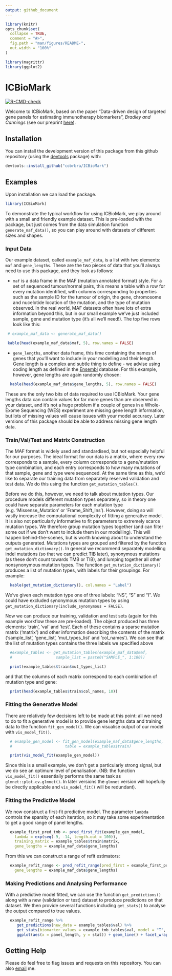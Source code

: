 ```yaml
---
output: github_document
---
```


<!-- README.md is generated from README.Rmd. Please edit that file -->

```r
library(knitr)
opts_chunk$set(
  collapse = TRUE,
  comment = "#>",
  fig.path = "man/figures/README-",
  out.width = "100%"
)

library(magrittr)
library(ggplot2)
```

# ICBioMark

  <!-- badges: start -->
  [![R-CMD-check](https://github.com/cobrbra/ICBioMark/workflows/R-CMD-check/badge.svg)](https://github.com/cobrbra/ICBioMark/actions)
  <!-- badges: end -->

Welcome to ICBioMark, based on the paper "Data-driven design of targeted gene panels for estimating immunotherapy biomarkers", *Bradley and Cannings* (see our preprint [here](https://github.com/cobrbra/TargetedPanelEstimation_Paper)). 

## Installation

<!-- You can install the development version of ICBioMark from [CRAN](https://CRAN.R-project.org) with: -->
You can install the development version of this package from this github repository (using the [devtools](https://cran.r-project.org/web/packages/devtools/index.html) package) with:

``` r
devtools::install_github("cobrbra/ICBioMark")
```

## Examples

Upon installation we can load the package.

```r
library(ICBioMark)
```

To demonstrate the typical workflow for using ICBioMark, we play around with a small and friendly example dataset. This is pre-loaded with the package, but just comes from the data simulation function `generate_maf_data()`, so you can play around with datasets of different sizes and shapes. 

### Input Data

Our example dataset, called `example_maf_data`, is a list with two elements: `maf` and `gene_lengths`. These are the two pieces of data that you'll always need to use this package, and they look as follows:

 * `maf` is a data frame in the MAF (mutation annotated format) style. For a set of sequenced tumour/normal pairs, this means a table with a row for every mutation identified, with columns corresponding to properties such as the sample ID for the tumour of origin, the gene, chromosome and nucelotide location of the mutation, and the type of mutation observed. In the real world, MAF datasets often have lots of extra information beyond this, but in our small example we've just included sample, gene and mutation type (it's all we'll need!). The top five rows look like this:
 
```r
 # example_maf_data <- generate_maf_data()

 kable(head(example_maf_data$maf, 5), row.names = FALSE)
```
 * `gene_lengths`, another data frame, this time containing the names of genes that you'll want to include in your modelling and their length. Gene length is a complex and subtle thing to define - we advise using coding length as defined in the [Ensembl](https://www.ensembl.org/index.html) database. For this example, however, gene lengths are again randomly chosen:
 
``` r
  kable(head(example_maf_data$gene_lengths, 5), row.names = FALSE)
```
These are the only two bits of data required to use ICBioMark. Your gene lengths data can contain values for far more genes than are observed in your dataset, and it's not a huge problem if a couple of genes in a Whole-Exome Sequencing (WES) experiment are missing gene length information, but lots of missing values will cause issues with your model accuracy. Later versions of this package should be able to address missing gene length data.

### Train/Val/Test and Matrix Construction
The MAF format is widely used and standardised, but not especially helpful for our purposes. The ideal format for our data is a matrix, where every row corresponds to a sample, every column corresponds to a gene/mutation type combination, and each entry corresponds to how many mutations of that sample, gene and type were sequenced. At the same time as this, we'd like to separate our training data from separately reserved validation and test data. We do this using the function `get_mutation_tables()`. 

Before we do this, however, we need to talk about mutation types. Our procedure models different mutation types separately, so in theory one could have separate parameters for each mutation type (e.g. 'Missense_Mutation' or 'Frame_Shift_Ins'). However, doing so will vastly increase the computational complexity of fitting a generative model. It is also not particularly informative to fit parameters to extremely scarce mutation types. We therefore group mutation types together (and can filter some out if we don't want to include them in our modelling). This will happen behind-the-scenes, but is worth knowing about to understand the outputs generated. Mutations types are grouped and filtered by the function `get_mutation_dictionary()`. In general we recommend separately modelling indel mutations (so that we can predict TIB later), synonymous mutations (as these don't count towards TMB or TIB), and lumping together all other nonsynonymous mutation types. The function `get_mutation_dictionary()` produces a list of mutation types, with labels for their groupings. For example:

```r
  kable(get_mutation_dictionary(), col.names = "Label")
```
We've given each mutation type one of three labels: "NS", "S" and "I". We could have excluded synonymous mutation types by using `get_mutation_dictionary(include_synonymous = FALSE)`.

Now we can produce our training, validation and test sets (again for this example workflow these are pre-loaded). The object produced has three elements: 'train', 'val' and 'test'. Each of these contains a sparse mutation matrix ('matrix') and other information describing the contents of the matrix ('sample_list', 'gene_list', 'mut_types_list' and 'col_names'). We can see that the list of mutation types contains the three labels we specified above

```r
  #example_tables <- get_mutation_tables(example_maf_data$maf, 
  #                   sample_list = paste0("SAMPLE_", 1:100))

  print(example_tables$train$mut_types_list)
```
and that the columns of each matrix correspond to each combination of mutation type and gene:

```r
  print(head(example_tables$train$col_names, 10))
```


### Fitting the Generative Model
There are relatively few decisions left to be made at this point: all we need to do to fit a generative model is to provide gene lengths data and training data to the function `fit_gen_model()`. We can visualise output of our model with `vis_model_fit()`.

```r
  # example_gen_model <- fit_gen_model(example_maf_data$gene_lengths, 
  #                       table = example_tables$train)

  print(vis_model_fit(example_gen_model))

```

Since this is a small example, we don't get a particularly strong signal, but we do see an optimum level of penalisation. (NB: the function `vis_model_fit()` essentially performs the same task as `glmnet::plot.cv.glmnet()`. In later versions the `glmnet` version will hopefully be directly applicable and `vis_model_fit()` will be redundant).

### Fitting the Predictive Model
We now construct a first-fit predictive model. The parameter `lambda` controls the sparsity of each iteration, so it may take some experimentation to get a good range of panel lengths.

```r
  example_first_pred_tmb <- pred_first_fit(example_gen_model, 
    lambda = exp(seq(-9, -14, length.out = 100)), 
    training_matrix = example_tables$train$matrix, 
    gene_lengths = example_maf_data$gene_lengths)

```

From this we can construct a range of refit estimators:

```r
  example_refit_range <- pred_refit_range(pred_first = example_first_pred_tmb, 
    gene_lengths = example_maf_data$gene_lengths)
```


### Making Predictions and Analysing Performance
With a predictive model fitted, we can use the function `get_predictions()` along with a new (validation or test) dataset to produce predictions on that dataset. We then provide several functions including `get_stats()` to analyse the output compared to true values.

```r

  example_refit_range %>% 
     get_predictions(new_data = example_tables$val) %>% 
     get_stats(biomarker_values = example_tmb_tables$val, model = "T", threshold = 10) %>% 
     ggplot(aes(x = panel_length, y = stat)) + geom_line() + facet_wrap(~metric) + theme_minimal() + labs(x = "Panel Length", y = "Predictive Performance")

```


## Getting Help
Please do feel free to flag issues and requests on this repository. You can also [email](mailto:cobrbradley@gmail.com) me.
